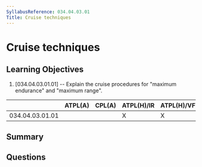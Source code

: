 ```yaml
---
SyllabusReference: 034.04.03.01
Title: Cruise techniques
---
```


# Cruise techniques

## Learning Objectives

1. [034.04.03.01.01] -- Explain the cruise procedures for "maximum endurance"
   and "maximum range".

|                 | ATPL(A) | CPL(A) | ATPL(H)/IR | ATPL(H)/VFR | CPL(H) | IR  | CBIR(A) |
| --------------- | ------- | ------ | ---------- | ----------- | ------ | --- | ------- |
| 034.04.03.01.01 |         |        | X          | X           |        |     |         |

## Summary

## Questions
